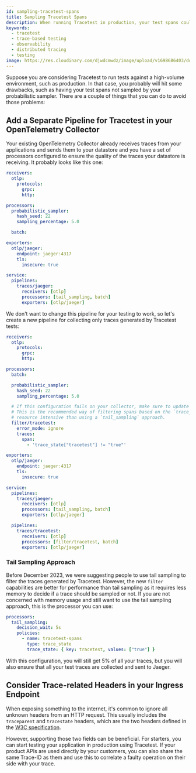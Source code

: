 ```yaml
---
id: sampling-tracetest-spans
title: Sampling Tracetest Spans
description: When running Tracetest in production, your test spans could not be sampled by your probabilistic sampler. Here's how to avoid sampling out Tracetest test spans.
keywords:
  - tracetest
  - trace-based testing
  - observability
  - distributed tracing
  - testing
image: https://res.cloudinary.com/djwdcmwdz/image/upload/v1698686403/docs/Blog_Thumbnail_14_rsvkmo.jpg
---
```


Suppose you are considering Tracetest to run tests against a high-volume environment, such as production. In that case, you probably will hit some drawbacks, such as having
your test spans not sampled by your probabilistic sampler. There are a couple of things that you can do to avoid those problems:

## Add a Separate Pipeline for Tracetest in your OpenTelemetry Collector

Your existing OpenTelemetry Collector already receives traces from your applications and sends them to your datastore and you have a set of processors configured to ensure the quality of the traces your datastore is receiving. It probably looks like this one:

```yaml
receivers:
  otlp:
    protocols:
      grpc:
      http:

processors:
  probabilistic_sampler:
    hash_seed: 22
    sampling_percentage: 5.0

  batch:

exporters:
  otlp/jaeger:
    endpoint: jaeger:4317
    tls:
      insecure: true

service:
  pipelines:
    traces/jaeger:
      receivers: [otlp]
      processors: [tail_sampling, batch]
      exporters: [otlp/jaeger]
```

We don't want to change this pipeline for your testing to work, so let's create a new pipeline for collecting only traces generated by Tracetest tests:

```yaml
receivers:
  otlp:
    protocols:
      grpc:
      http:

processors:
  batch:

  probabilistic_sampler:
    hash_seed: 22
    sampling_percentage: 5.0

  # If this configuration fails on your collector, make sure to update it to a newer version.
  # This is the recommended way of filtering spans based on the `trace_state`. It's faster and less
  # resource intensive than using a `tail_sampling` approach.
  filter/tracetest:
    error_mode: ignore
    traces:
      span:
        - 'trace_state["tracetest"] != "true"'

exporters:
  otlp/jaeger:
    endpoint: jaeger:4317
    tls:
      insecure: true

service:
  pipelines:
    traces/jaeger:
      receivers: [otlp]
      processors: [tail_sampling, batch]
      exporters: [otlp/jaeger]

  pipelines:
    traces/tracetest:
      receivers: [otlp]
      processors: [filter/tracetest, batch]
      exporters: [otlp/jaeger]
```

### Tail Sampling Approach
Before December 2023, we were suggesting people to use tail sampling to filter the traces generated by Tracetest.
However, the new `filter` capabilities are better for performance than tail sampling as it
requires less memory to decide if a trace should be sampled or not. If you are not concerned with memory usage and still want to use the
tail sampling approach, this is the processor you can use:

```yaml
processors:
  tail_sampling:
    decision_wait: 5s
    policies:
      - name: tracetest-spans
        type: trace_state
        trace_state: { key: tracetest, values: ["true"] }
```

With this configuration, you will still get 5% of all your traces, but you will also ensure that all your test traces are collected and sent to
Jaeger.

## Consider Trace-related Headers in your Ingress Endpoint

When exposing something to the internet, it's common to ignore all unknown headers from an HTTP request. This usually includes the `traceparent` and `tracestate` headers, which are the two headers defined in the [W3C specification](https://www.w3.org/TR/trace-context/#relationship-between-the-headers).

However, supporting those two fields can be beneficial. For starters, you can start testing your application in production using Tracetest. If your product APIs are used directly by your customers, you can also share the same Trace-ID as them and use this to correlate a faulty operation on their side with your trace.
